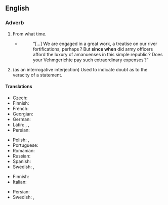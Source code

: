 ==English==

===Adverb===
{{en-adv|-}}

# {{lb|en|colloquial|rhetorical question|sarcastic}} From what time.
#: {{ux|en|'''Since when''' do I need your permission?}}
#* {{RQ:EHough PrqsPrc|I|0088}}
#*: “[…] We are engaged in a great work, a treatise on our river fortifications, perhaps ? But '''since when''' did army officers afford the luxury of amanuenses in this simple republic ? Does your Vehmgerichte pay such extraordinary expenses ?{{nb...}}”
# {{lb|en|colloquial|rhetorical question|sarcastic}} (as an interrogative interjection) Used to indicate doubt as to the veracity of a statement.
#: {{ux|en|The moon is made of green cheese. '''Since when?'''}}

====Translations====
{{trans-top|from what time}}
* Czech: {{t+|cs|odkdy}}
* Finnish: {{t|fi|mistä lähtien}}
* French: {{t|fr|depuis quand}}
* Georgian: {{t|ka|როდიდან|sc=Geor}}
* German: {{t|de|seit wann}}
* Latin: {{t+|la|abhinc}}, {{t+|la|inde}}, {{t|la|postea}}
* Persian: {{t|fa|از کی؟|tr=az kéy?}}
{{trans-mid}}
* Polish: {{t|pl|od kiedy?}}, {{t|pl|od kiedy to?}}
* Portuguese: {{t|pt|desde quando|alt=desde quando?}}
* Romanian: {{t|ro|de când}}
* Russian: {{t|ru|с каки́х э́то по́р?}}
* Spanish: {{t|es|¿desde cuándo?}}
* Swedish: {{t|sv|sedan när}}, {{t|sv|sen när}} {{qualifier|eye dialect}}
{{trans-bottom}}

{{trans-top|Used to indicate doubt as to the veracity of a statement}}
* Finnish: {{t|fi|mistä lähtien}}
* Italian: {{t|it|da quando in qua}}
{{trans-mid}}
* Persian: {{t|fa|از کی تا حالا|tr=az kéy tâ hâlâ}}
* Swedish: {{t|sv|sedan när}}, {{t|sv|sen när}} {{qualifier|eye dialect}}
{{trans-bottom}}